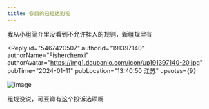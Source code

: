 ```yaml
---
title: 😆目的已经达到啦
---
```



<Forum groupName="动画番剧" groupUrl="https://www.douban.com/group/596353/" archivedAt="2025-05-16T14:21:31.446Z">
  <Post
    id="300396532"
    title="😆目的已经达到啦"
    url="https://www.douban.com/group/topic/300396532/?_spm_id=Mjc3MDU4MDQy"
    pubTime="2024-01-11"
    highlightUserId="191397140"
  >
我从小组简介里没看到不允许挂人的规则，新组规里有

<Reply
  id="5467420507"
  authorId="191397140"
  authorName="Fisherchenxi"
  authorAvatar="https://img1.doubanio.com/icon/up191397140-20.jpg"
  pubTime="2024-01-11"
  pubLocation="13:40:50 江苏"
  upvotes={9}
>
![image](https://img3.doubanio.com/view/richtext/large/public/p658471703.jpg)

组规没说，可豆瓣有这个投诉选项啊
</Reply>
  </Post>
</Forum>
